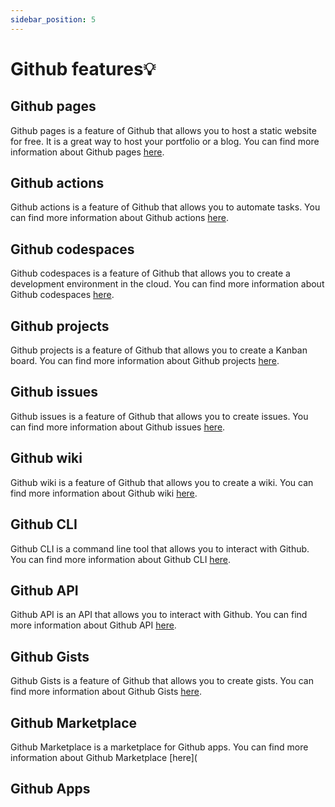 ```yaml
---
sidebar_position: 5
---
```


# Github features💡

## Github pages

Github pages is a feature of Github that allows you to host a static website for free. It is a great way to host your portfolio or a blog. You can find more information about Github pages [here](https://pages.github.com/).

## Github actions

Github actions is a feature of Github that allows you to automate tasks. You can find more information about Github actions [here](https://docs.github.com/en/actions).

## Github codespaces

Github codespaces is a feature of Github that allows you to create a development environment in the cloud. You can find more information about Github codespaces [here](https://docs.github.com/en/codespaces).

## Github projects

Github projects is a feature of Github that allows you to create a Kanban board. You can find more information about Github projects [here](https://docs.github.com/en/github/managing-your-work-on-github/about-project-boards).

## Github issues

Github issues is a feature of Github that allows you to create issues. You can find more information about Github issues [here](https://docs.github.com/en/github/managing-your-work-on-github/about-issues).

## Github wiki

Github wiki is a feature of Github that allows you to create a wiki. You can find more information about Github wiki [here](https://docs.github.com/en/github/building-a-strong-community/about-wikis).

## Github CLI

Github CLI is a command line tool that allows you to interact with Github. You can find more information about Github CLI [here](https://cli.github.com/).

## Github API

Github API is an API that allows you to interact with Github. You can find more information about Github API [here](https://docs.github.com/en/rest).

## Github Gists

Github Gists is a feature of Github that allows you to create gists. You can find more information about Github Gists [here](https://docs.github.com/en/github/writing-on-github/creating-gists).

## Github Marketplace

Github Marketplace is a marketplace for Github apps. You can find more information about Github Marketplace [here](

## Github Apps



